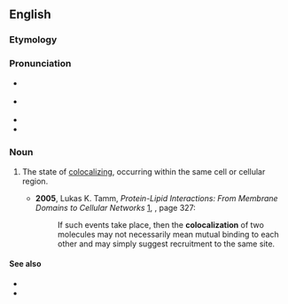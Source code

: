 ==English==
{{wikipedia}}

===Etymology===
{{prefix|en|co|localization}}

===Pronunciation===
* {{a|GA}} {{IPA|/ˌkoʊloʊkəlɪˈzeɪʃən/|lang=en}}
* {{a|RP}} {{IPA|/ˌkəʊləʊkəlaɪˈzeɪʃən/|lang=en}}
* {{rhymes|eɪʃən|lang=en}}
* {{hyph|co|lo|cal|i|za|tion|lang=en}}

===Noun===
{{en-noun}}

# {{lb|en|cytology}} The state of [[colocalize|colocalizing]], occurring within the same cell or cellular region.
#* '''2005''', Lukas K. Tamm, ''Protein-Lipid Interactions: From Membrane Domains to Cellular Networks'' [http://books.google.com/books?id=og5QM8Jc-LUC], {{ISBN|3527311513}}, page 327:
#*: If such events take place, then the '''colocalization''' of two molecules may not necessarily mean mutual binding to each other and may simply suggest recruitment to the same site.

====See also====
* {{l|en|collocation}}
* {{l|en|colocation}}